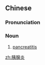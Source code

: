 ==Chinese==
{{zh-forms|type=21}}

===Pronunciation===
{{zh-pron
|m=yíxiànyán
|cat=n
}}

===Noun===
{{zh-noun}}

# [[pancreatitis]]

[[zh:胰腺炎]]